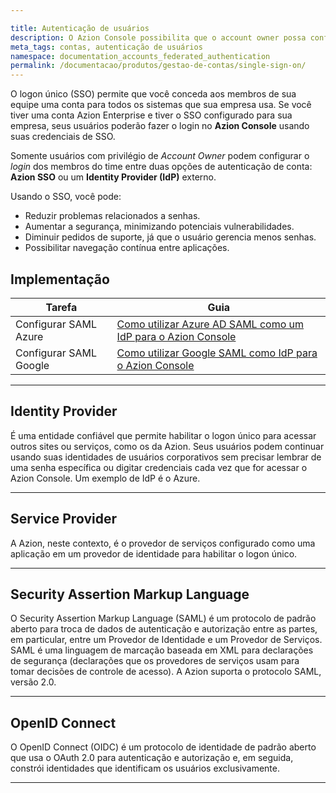 ```yaml
---

title: Autenticação de usuários
description: O Azion Console possibilita que o account owner possa configurar o login dos seus usuários entre duas opções de autenticação de conta, SSO da Azion ou um Identity Provider externo de sua preferência.
meta_tags: contas, autenticação de usuários
namespace: documentation_accounts_federated_authentication
permalink: /documentacao/produtos/gestao-de-contas/single-sign-on/
---
```


O logon único (SSO) permite que você conceda aos membros de sua equipe uma conta para todos os sistemas que sua empresa usa. Se você tiver uma conta Azion Enterprise e tiver o SSO configurado para sua empresa, seus usuários poderão fazer o login no **Azion Console** usando suas credenciais de SSO.

Somente usuários com privilégio de *Account Owner* podem configurar o *login* dos membros do time entre duas opções de autenticação de conta: **Azion SSO** ou um **Identity Provider (IdP)** externo.

Usando o SSO, você pode:

- Reduzir problemas relacionados a senhas.
- Aumentar a segurança, minimizando potenciais vulnerabilidades.
- Diminuir pedidos de suporte, já que o usuário gerencia menos senhas.
- Possibilitar navegação contínua entre aplicações.


## Implementação

| Tarefa | Guia |
| ---- | ----- |
| Configurar SAML Azure | [Como utilizar Azure AD SAML como um IdP para o Azion Console](/pt-br/documentacao/produtos/guias/sso-azure-saml/) |
| Configurar SAML Google | [Como utilizar Google SAML como IdP para o Azion Console](/pt-br/documentacao/produtos/guias/sso-google-saml/) |

---

## Identity Provider

É uma entidade confiável que permite habilitar o logon único para acessar outros sites ou serviços, como os da Azion. Seus usuários podem continuar usando suas identidades de usuários corporativos sem precisar lembrar de uma senha específica ou digitar credenciais cada vez que for acessar o Azion Console. Um exemplo de IdP é o Azure.

---

## Service Provider

A Azion, neste contexto, é o provedor de serviços configurado como uma aplicação em um provedor de identidade para habilitar o logon único.

---

## Security Assertion Markup Language

O Security Assertion Markup Language (SAML) é um protocolo de padrão aberto para troca de dados de autenticação e autorização entre as partes, em particular, entre um Provedor de Identidade e um Provedor de Serviços. SAML é uma linguagem de marcação baseada em XML para declarações de segurança (declarações que os provedores de serviços usam para tomar decisões de controle de acesso). A Azion suporta o protocolo SAML, versão 2.0.

---

## OpenID Connect

O OpenID Connect (OIDC) é um protocolo de identidade de padrão aberto que usa o OAuth 2.0 para autenticação e autorização e, em seguida, constrói identidades que identificam os usuários exclusivamente.



---

